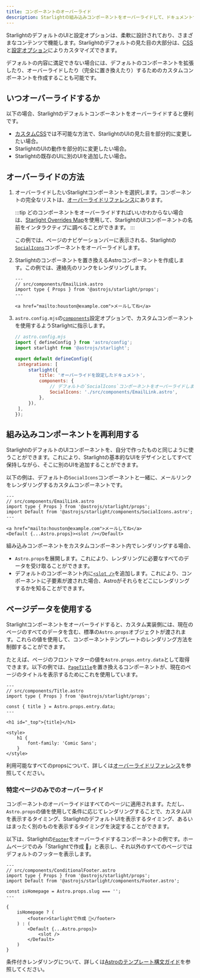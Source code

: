 ```yaml
---
title: コンポーネントのオーバーライド
description: Starlightの組み込みコンポーネントをオーバーライドして、ドキュメントサイトのUIにカスタム要素を追加する方法を学びます。
---
```



StarlightのデフォルトのUIと設定オプションは、柔軟に設計されており、さまざまなコンテンツで機能します。Starlightのデフォルトの見た目の大部分は、[CSS](/ja/guides/css-and-tailwind/)と[設定オプション](/ja/guides/customization/)によりカスタマイズできます。

デフォルトの内容に満足できない場合には、デフォルトのコンポーネントを拡張したり、オーバーライドしたり（完全に置き換えたり）するためのカスタムコンポーネントを作成することも可能です。

## いつオーバーライドするか

以下の場合、Starlightのデフォルトコンポーネントをオーバーライドすると便利です。

- [カスタムCSS](/ja/guides/css-and-tailwind/)では不可能な方法で、StarlightのUIの見た目を部分的に変更したい場合。
- StarlightのUIの動作を部分的に変更したい場合。
- Starlightの既存のUIに別のUIを追加したい場合。

## オーバーライドの方法

<Steps>

1. オーバーライドしたいStarlightコンポーネントを選択します。コンポーネントの完全なリストは、[オーバーライドリファレンス](/ja/reference/overrides/)にあります。

   :::tip
   どのコンポーネントをオーバーライドすればいいかわからない場合は、[Starlight Overrides Map](https://starlight-overrides-map.netlify.app/)を使用して、StarlightのUIコンポーネントの名前をインタラクティブに調べることができます。
   :::
   
   この例では、ページのナビゲーションバーに表示される、Starlightの[`SocialIcons`](/ja/reference/overrides/#socialicons)コンポーネントをオーバーライドします。

2. Starlightのコンポーネントを置き換えるAstroコンポーネントを作成します。この例では、連絡先のリンクをレンダリングします。

   ```astro
   ---
   // src/components/EmailLink.astro
   import type { Props } from '@astrojs/starlight/props';
   ---

   <a href="mailto:houston@example.com">メールしてね</a>
   ```

3. `astro.config.mjs`の[`components`](/ja/reference/configuration/#components)設定オプションで、カスタムコンポーネントを使用するようStarlightに指示します。

   ```js {9-12}
   // astro.config.mjs
   import { defineConfig } from 'astro/config';
   import starlight from '@astrojs/starlight';

   export default defineConfig({
   	integrations: [
   		starlight({
   			title: 'オーバーライドを設定したドキュメント',
   			components: {
   				// デフォルトの`SocialIcons`コンポーネントをオーバーライドします。
   				SocialIcons: './src/components/EmailLink.astro',
   			},
   		}),
   	],
   });
   ```

</Steps>

## 組み込みコンポーネントを再利用する

StarlightのデフォルトのUIコンポーネントを、自分で作ったものと同じように使うことができます。これにより、Starlightの基本的なUIをデザインとしてすべて保持しながら、そこに別のUIを追加することができます。

以下の例は、デフォルトの`SocialIcons`コンポーネントと一緒に、メールリンクをレンダリングするカスタムコンポーネントです。

```astro {4,8}
---
// src/components/EmailLink.astro
import type { Props } from '@astrojs/starlight/props';
import Default from '@astrojs/starlight/components/SocialIcons.astro';
---

<a href="mailto:houston@example.com">メールしてね</a>
<Default {...Astro.props}><slot /></Default>
```

組み込みコンポーネントをカスタムコンポーネント内でレンダリングする場合、

- `Astro.props`を展開します。これにより、レンダリングに必要なすべてのデータを受け取ることができます。
- デフォルトのコンポーネント内に[`<slot />`](https://docs.astro.build/ja/core-concepts/astro-components/#スロット)を追加します。これにより、コンポーネントに子要素が渡された場合、Astroがそれらをどこにレンダリングするかを知ることができます。

## ページデータを使用する

Starlightコンポーネントをオーバーライドすると、カスタム実装側には、現在のページのすべてのデータを含む、標準の`Astro.props`オブジェクトが渡されます。これらの値を使用して、コンポーネントテンプレートのレンダリング方法を制御することができます。

たとえば、ページのフロントマターの値を`Astro.props.entry.data`として取得できます。以下の例では、[`PageTitle`](/ja/reference/overrides/#pagetitle)を置き換えるコンポーネントが、現在のページのタイトルを表示するためにこれを使用しています。

```astro {5} "{title}"
---
// src/components/Title.astro
import type { Props } from '@astrojs/starlight/props';

const { title } = Astro.props.entry.data;
---

<h1 id="_top">{title}</h1>

<style>
	h1 {
		font-family: 'Comic Sans';
	}
</style>
```

利用可能なすべてのpropsについて、詳しくは[オーバーライドリファレンス](/ja/reference/overrides/#コンポーネントprops)を参照してください。

### 特定ページのみでのオーバーライド

コンポーネントのオーバーライドはすべてのページに適用されます。ただし、`Astro.props`の値を使用して条件に応じてレンダリングすることで、カスタムUIを表示するタイミング、StarlightのデフォルトUIを表示するタイミング、あるいはまったく別のものを表示するタイミングを決定することができます。

以下は、Starlightの[`Footer`](/ja/reference/overrides/#footer)をオーバーライドするコンポーネントの例です。ホームページでのみ「Starlightで作成 🌟」と表示し、それ以外のすべてのページではデフォルトのフッターを表示します。

```astro
---
// src/components/ConditionalFooter.astro
import type { Props } from '@astrojs/starlight/props';
import Default from '@astrojs/starlight/components/Footer.astro';

const isHomepage = Astro.props.slug === '';
---

{
	isHomepage ? (
		<footer>Starlightで作成 🌟</footer>
	) : (
		<Default {...Astro.props}>
			<slot />
		</Default>
	)
}
```

条件付きレンダリングについて、詳しくは[Astroのテンプレート構文ガイド](https://docs.astro.build/ja/core-concepts/astro-syntax/#動的html)を参照してください。
